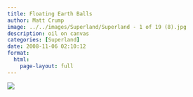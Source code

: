 ```yaml
---
title: Floating Earth Balls
author: Matt Crump
image: ../../images/Superland/Superland - 1 of 19 (8).jpg
description: oil on canvas
categories: [Superland]
date: 2008-11-06 02:10:12
format:
  html:
    page-layout: full
---
```


![](../../images/Superland/Superland - 1 of 19 (8).jpg)

